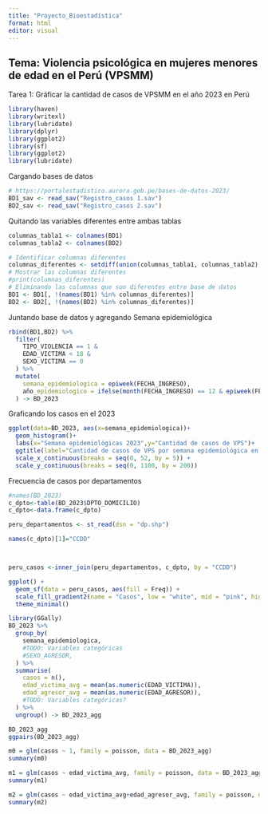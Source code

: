 ```yaml
---
title: "Proyecto_Bioestadística"
format: html
editor: visual
---
```


## Tema: Violencia psicológica en mujeres menores de edad en el Perú (VPSMM)

Tarea 1: Gráficar la cantidad de casos de VPSMM en el año 2023 en Perú

```r
library(haven)
library(writexl)
library(lubridate)
library(dplyr)
library(ggplot2)
library(sf)
library(ggplot2)
library(lubridate)
```

Cargando bases de datos

```r
# https://portalestadistico.aurora.gob.pe/bases-de-datos-2023/
BD1_sav <- read_sav("Registro_casos 1.sav")
BD2_sav <- read_sav("Registro_casos 2.sav")
```

Quitando las variables diferentes entre ambas tablas

```r
columnas_tabla1 <- colnames(BD1)
columnas_tabla2 <- colnames(BD2)

# Identificar columnas diferentes
columnas_diferentes <- setdiff(union(columnas_tabla1, columnas_tabla2), intersect(columnas_tabla1, columnas_tabla2))
# Mostrar las columnas diferentes
#print(columnas_diferentes)
# Eliminando las columnas que son diferentes entre base de datos 
BD1 <- BD1[, !(names(BD1) %in% columnas_diferentes)]
BD2 <- BD2[, !(names(BD2) %in% columnas_diferentes)]
```

Juntando base de datos y agregando Semana epidemiológica

```r
rbind(BD1,BD2) %>%
  filter(
    TIPO_VIOLENCIA == 1 &
    EDAD_VICTIMA < 18 &
    SEXO_VICTIMA == 0
  ) %>%
  mutate(
    semana_epidemiologica = epiweek(FECHA_INGRESO),
    año_epidemiologico = ifelse(month(FECHA_INGRESO) == 12 & epiweek(FECHA_INGRESO) == 1, year(FECHA_INGRESO) + 1, year(FECHA_INGRESO))
  ) -> BD_2023
```

Graficando los casos en el 2023

```r
ggplot(data=BD_2023, aes(x=semana_epidemiologica))+
  geom_histogram()+
  labs(x="Semana epidemiológicas 2023",y="Cantidad de casos de VPS")+
  ggtitle(label="Cantidad de casos de VPS por semana epidemiológica en el 2023")+
  scale_x_continuous(breaks = seq(0, 52, by = 5)) +
  scale_y_continuous(breaks = seq(0, 1100, by = 200))
```

Frecuencia de casos por departamentos

```r
#names(BD_2023)
c_dpto<-table(BD_2023$DPTO_DOMICILIO)
c_dpto<-data.frame(c_dpto)

peru_departamentos <- st_read(dsn = "dp.shp")

names(c_dpto)[1]="CCDD"



peru_casos <-inner_join(peru_departamentos, c_dpto, by = "CCDD")

ggplot() +
  geom_sf(data = peru_casos, aes(fill = Freq)) +
  scale_fill_gradient2(name = "Casos", low = "white", mid = "pink", high = "red", midpoint = median (peru_casos$Freq)) +  # Define un color de punto medio +
  theme_minimal()


```

```r
library(GGally)
BD_2023 %>%
  group_by(
    semana_epidemiologica,
    #TODO: Variables categóricas
    #SEXO_AGRESOR,
  ) %>%
  summarise(
    casos = n(),
    edad_victima_avg = mean(as.numeric(EDAD_VICTIMA)),
    edad_agresor_avg = mean(as.numeric(EDAD_AGRESOR)),
    #TODO: Variables categóricas?
  ) %>%
  ungroup() -> BD_2023_agg

BD_2023_agg
ggpairs(BD_2023_agg)
```

```r
m0 = glm(casos ~ 1, family = poisson, data = BD_2023_agg)
summary(m0)
```

```r
m1 = glm(casos ~ edad_victima_avg, family = poisson, data = BD_2023_agg)
summary(m1)
```


```r
m2 = glm(casos ~ edad_victima_avg+edad_agresor_avg, family = poisson, data = BD_2023_agg)
summary(m2)
```